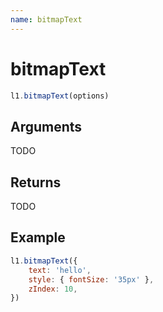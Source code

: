```yaml
---
name: bitmapText
---
```


# bitmapText

```js
l1.bitmapText(options)
```

## Arguments

TODO

## Returns

TODO

## Example

```js
l1.bitmapText({
    text: 'hello',
    style: { fontSize: '35px' },
    zIndex: 10,
})
```
